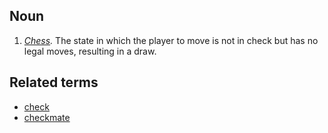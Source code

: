 ==Noun==

#''[[Chess]].''  The state in which the player to move is not in check but has no legal moves, resulting in a draw.

==Related terms==

*[[check]]
*[[checkmate]]
